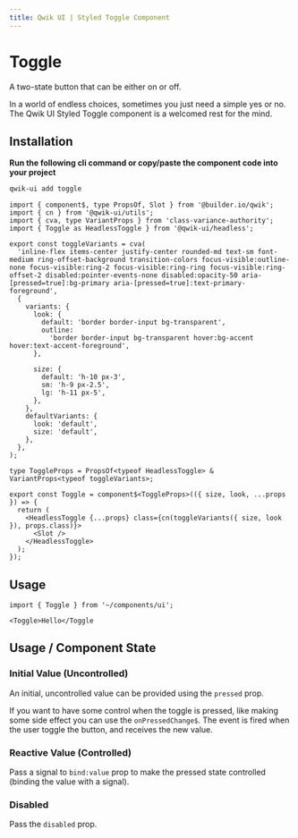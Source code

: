 ```yaml
---
title: Qwik UI | Styled Toggle Component
---
```



<StatusBanner status={statusByComponent.styled.Toggle} />

# Toggle

A two-state button that can be either on or off.

<Showcase name="hero" />

In a world of endless choices, sometimes you just need a simple yes or no. The Qwik UI Styled Toggle component is a welcomed rest for the mind.

## Installation

**Run the following cli command or copy/paste the component code into your project**

```sh
qwik-ui add toggle
```

```tsx
import { component$, type PropsOf, Slot } from '@builder.io/qwik';
import { cn } from '@qwik-ui/utils';
import { cva, type VariantProps } from 'class-variance-authority';
import { Toggle as HeadlessToggle } from '@qwik-ui/headless';

export const toggleVariants = cva(
  'inline-flex items-center justify-center rounded-md text-sm font-medium ring-offset-background transition-colors focus-visible:outline-none focus-visible:ring-2 focus-visible:ring-ring focus-visible:ring-offset-2 disabled:pointer-events-none disabled:opacity-50 aria-[pressed=true]:bg-primary aria-[pressed=true]:text-primary-foreground',
  {
    variants: {
      look: {
        default: 'border border-input bg-transparent',
        outline:
          'border border-input bg-transparent hover:bg-accent hover:text-accent-foreground',
      },

      size: {
        default: 'h-10 px-3',
        sm: 'h-9 px-2.5',
        lg: 'h-11 px-5',
      },
    },
    defaultVariants: {
      look: 'default',
      size: 'default',
    },
  },
);

type ToggleProps = PropsOf<typeof HeadlessToggle> & VariantProps<typeof toggleVariants>;

export const Toggle = component$<ToggleProps>(({ size, look, ...props }) => {
  return (
    <HeadlessToggle {...props} class={cn(toggleVariants({ size, look }), props.class)}>
      <Slot />
    </HeadlessToggle>
  );
});
```

## Usage

```tsx
import { Toggle } from '~/components/ui';
```

```tsx
<Toggle>Hello</Toggle
```

## Usage / Component State

### Initial Value (Uncontrolled)

An initial, uncontrolled value can be provided using the `pressed` prop.

<Showcase name="initialPressed" />

If you want to have some control when the toggle is pressed, like making some side effect you can use
the `onPressedChange$`. The event is fired when the user toggle the button, and receives the new value.

<Showcase name="pressed" />

### Reactive Value (Controlled)

Pass a signal to `bind:value` prop to make the pressed state controlled (binding the value with a signal).

<Showcase name="bind-pressed" />

### Disabled

Pass the `disabled` prop.

<Showcase name="disabled" />
